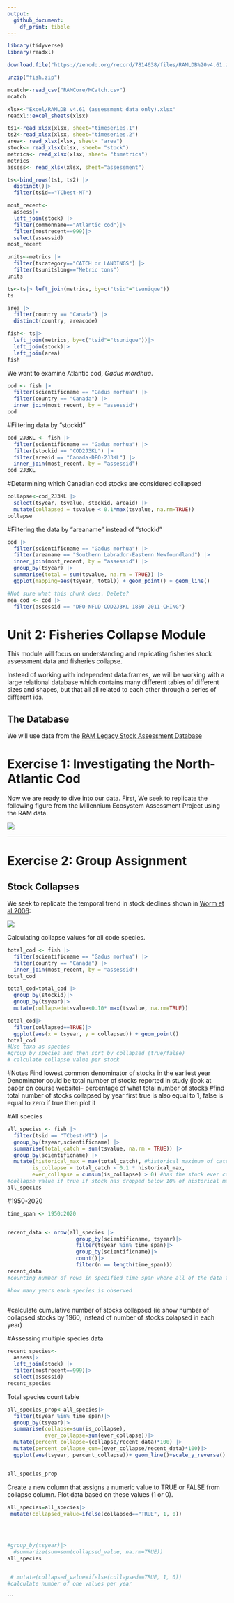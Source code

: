 ```yaml
---
output: 
  github_document:
    df_print: tibble
---
```


```r
library(tidyverse)
library(readxl)
```
```r
download.file("https://zenodo.org/record/7814638/files/RAMLDB%20v4.61.zip?download=1", "fish.zip")
```
```r
unzip("fish.zip")
```

```r
mcatch<-read_csv("RAMCore/MCatch.csv")
mcatch
```
```r
xlsx<-"Excel/RAMLDB v4.61 (assessment data only).xlsx"
readxl::excel_sheets(xlsx)

ts1<-read_xlsx(xlsx, sheet="timeseries.1")
ts2<-read_xlsx(xlsx, sheet="timeseries.2")
area<- read_xlsx(xlsx, sheet= "area")
stock<- read_xlsx(xlsx, sheet= "stock")
metrics<- read_xlsx(xlsx, sheet= "tsmetrics")
metrics
assess<- read_xlsx(xlsx, sheet="assessment")

ts<-bind_rows(ts1, ts2) |> 
  distinct()|> 
  filter(tsid=="TCbest-MT")
```

```r
most_recent<-
  assess|>
  left_join(stock) |>
  filter(commonname=="Atlantic cod")|>
  filter(mostrecent==999)|>
  select(assessid)
most_recent
```

```r
units<-metrics |> 
  filter(tscategory=="CATCH or LANDINGS") |>
  filter(tsunitslong=="Metric tons")
units
```
```r
ts<-ts|> left_join(metrics, by=c("tsid"="tsunique"))
ts
```

```r
area |> 
  filter(country == "Canada") |>
  distinct(country, areacode)
```

```r
fish<- ts|> 
  left_join(metrics, by=c("tsid"="tsunique"))|>
  left_join(stock)|>
  left_join(area)
fish
```

We want to examine Atlantic cod, _Gadus mordhua_. 
```r
cod <- fish |> 
  filter(scientificname == "Gadus morhua") |>
  filter(country == "Canada") |>
  inner_join(most_recent, by = "assessid") 
cod
```
#Filtering data by "stockid"
```r
cod_2J3KL <- fish |>
  filter(scientificname == "Gadus morhua") |>
  filter(stockid == "COD2J3KL") |>
  filter(areaid == "Canada-DFO-2J3KL") |>
  inner_join(most_recent, by = "assessid")
cod_2J3KL
```
#Determining which Canadian cod stocks are considered collapsed
```r
collapse<-cod_2J3KL |> 
  select(tsyear, tsvalue, stockid, areaid) |>
  mutate(collapsed = tsvalue < 0.1*max(tsvalue, na.rm=TRUE))
collapse
```
#Filtering the data by "areaname" instead of "stockid"
```r
cod |>
  filter(scientificname == "Gadus morhua") |>
  filter(areaname == "Southern Labrador-Eastern Newfoundland") |>
  inner_join(most_recent, by = "assessid") |>
  group_by(tsyear) |>
  summarise(total = sum(tsvalue, na.rm = TRUE)) |>
  ggplot(mapping=aes(tsyear, total)) + geom_point() + geom_line()
```
```r
#Not sure what this chunk does. Delete?
mea_cod <- cod |>
  filter(assessid == "DFO-NFLD-COD2J3KL-1850-2011-CHING")
```


# Unit 2: Fisheries Collapse Module

This module will focus on understanding and replicating fisheries stock assessment data and fisheries collapse.

Instead of working with independent data.frames, we will be working with a large relational database which contains many different tables of different sizes and shapes, but that all all related to each other through a series of different ids.

## The Database

We will use data from the [RAM Legacy Stock Assessment Database](https://www.ramlegacy.org/database/)

# Exercise 1: Investigating the North-Atlantic Cod

Now we are ready to dive into our data. First, We seek to replicate the following figure from the Millennium Ecosystem Assessment Project using the RAM data.

![](http://espm-157.carlboettiger.info/img/cod.jpg)

------------------------------------------------------------------------

# Exercise 2: Group Assignment

## Stock Collapses

We seek to replicate the temporal trend in stock declines shown in [Worm et al 2006](http://doi.org/10.1126/science.1132294):

![](http://espm-157.carlboettiger.info/img/worm2006.jpg)

Calculating collapse values for all code species. 

```r
total_cod <- fish |> 
  filter(scientificname == "Gadus morhua") |>
  filter(country == "Canada") |>
  inner_join(most_recent, by = "assessid") 
total_cod
```

```r
total_cod=total_cod |> 
  group_by(stockid)|>
  group_by(tsyear)|>
  mutate(collapsed=tsvalue<0.10* max(tsvalue, na.rm=TRUE))
```
```r
total_cod|>
  filter(collapsed==TRUE)|>
  ggplot(aes(x = tsyear, y = collapsed)) + geom_point()
total_cod
#Use taxa as species
#group by species and then sort by collapsed (true/false)
# calculate collapse value per stock 
```
#Notes
Find lowest common denominator of stocks in the earliest year 
Denominator could be total number of stocks reported in study (look at paper on course website)- percentage of what total number of stocks 
  #find total number of stocks collapsed by year first
true is also equal to 1, false is equal to zero
if true then plot it

#All species
```r
all_species <- fish |>
  filter(tsid == "TCbest-MT") |>
  group_by(tsyear,scientificname) |>
  summarise(total_catch = sum(tsvalue, na.rm = TRUE)) |>
  group_by(scientificname) |>
  mutate(historical_max = max(total_catch), #historical maximum of catch 
        is_collapse = total_catch < 0.1 * historical_max, 
        ever_collapse = cumsum(is_collapse) > 0) #has the stock ever collapsed at any point in history, if so, value is greater than 0
#collapse value if true if stock has dropped below 10% of historical maximum
all_species
```

#1950-2020
```r
time_span <- 1950:2020


recent_data <- nrow(all_species |>
                      group_by(scientificname, tsyear)|> 
                      filter(tsyear %in% time_span)|>
                      group_by(scientificname)|>
                      count()|>
                      filter(n == length(time_span)))
recent_data
#counting number of rows in specified time span where all of the data for the species appears in the time span 

#how many years each species is observed

```
```r

```

#calculate cumulative number of stocks collapsed (ie show number of collapsed stocks by 1960, instead of number of stocks colapsed in each year)

#Assessing multiple species data
```r
recent_species<-
  assess|>
  left_join(stock) |>
  filter(mostrecent==999)|>
  select(assessid)
recent_species
```
Total species count table
```r
all_species_prop<-all_species|> 
  filter(tsyear %in% time_span)|> 
  group_by(tsyear)|> 
  summarise(collapse=sum(is_collapse),
            ever_collapse=sum(ever_collapse))|>
  mutate(percent_collapse=(collapse/recent_data)*100) |>
  mutate(percent_collapse_cum=(ever_collapse/recent_data)*100)|>
  ggplot(aes(tsyear, percent_collapse))+ geom_line()+scale_y_reverse()


all_species_prop
```
Create a new column that assigns a numeric value to TRUE or FALSE from collapse column. Plot data based on these values (1 or 0). 
```r

all_species=all_species|>
 mutate(collapsed_value=ifelse(collapsed=="TRUE", 1, 0))
  
  


#group_by(tsyear)|>
  #summarize(sum=sum(collapsed_value, na.rm=TRUE))
all_species


 # mutate(collapsed_value=ifelse(collapsed==TRUE, 1, 0))
#calculate number of one values per year
```

```

